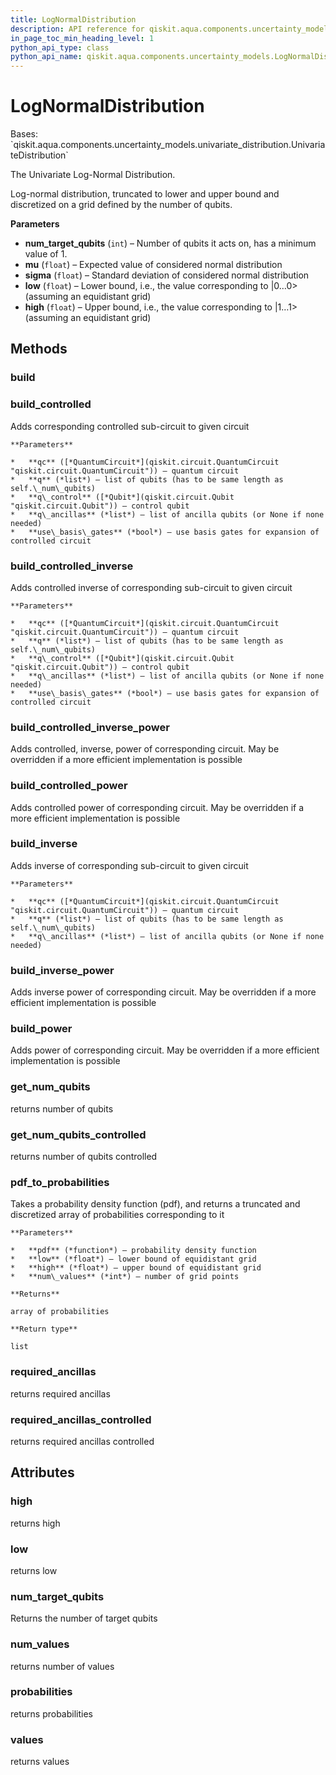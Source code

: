 ```yaml
---
title: LogNormalDistribution
description: API reference for qiskit.aqua.components.uncertainty_models.LogNormalDistribution
in_page_toc_min_heading_level: 1
python_api_type: class
python_api_name: qiskit.aqua.components.uncertainty_models.LogNormalDistribution
---
```


# LogNormalDistribution

<Class id="qiskit.aqua.components.uncertainty_models.LogNormalDistribution" isDedicatedPage={true} github="https://github.com/qiskit-community/qiskit-aqua/tree/stable/0.9/qiskit/aqua/components/uncertainty_models/log_normal_distribution.py" signature="LogNormalDistribution(num_target_qubits, mu=0, sigma=1, low=0, high=1)" modifiers="class">
  Bases: `qiskit.aqua.components.uncertainty_models.univariate_distribution.UnivariateDistribution`

  The Univariate Log-Normal Distribution.

  Log-normal distribution, truncated to lower and upper bound and discretized on a grid defined by the number of qubits.

  **Parameters**

  *   **num\_target\_qubits** (`int`) – Number of qubits it acts on, has a minimum value of 1.
  *   **mu** (`float`) – Expected value of considered normal distribution
  *   **sigma** (`float`) – Standard deviation of considered normal distribution
  *   **low** (`float`) – Lower bound, i.e., the value corresponding to |0…0> (assuming an equidistant grid)
  *   **high** (`float`) – Upper bound, i.e., the value corresponding to |1…1> (assuming an equidistant grid)

  ## Methods

  <span id="qiskit-aqua-components-uncertainty-models-lognormaldistribution-build" />

  ### build

  <Function id="qiskit.aqua.components.uncertainty_models.LogNormalDistribution.build" signature="LogNormalDistribution.build(qc, q, q_ancillas=None, params=None)" />

  <span id="qiskit-aqua-components-uncertainty-models-lognormaldistribution-build-controlled" />

  ### build\_controlled

  <Function id="qiskit.aqua.components.uncertainty_models.LogNormalDistribution.build_controlled" signature="LogNormalDistribution.build_controlled(qc, q, q_control, q_ancillas=None, use_basis_gates=True)">
    Adds corresponding controlled sub-circuit to given circuit

    **Parameters**

    *   **qc** ([*QuantumCircuit*](qiskit.circuit.QuantumCircuit "qiskit.circuit.QuantumCircuit")) – quantum circuit
    *   **q** (*list*) – list of qubits (has to be same length as self.\_num\_qubits)
    *   **q\_control** ([*Qubit*](qiskit.circuit.Qubit "qiskit.circuit.Qubit")) – control qubit
    *   **q\_ancillas** (*list*) – list of ancilla qubits (or None if none needed)
    *   **use\_basis\_gates** (*bool*) – use basis gates for expansion of controlled circuit
  </Function>

  <span id="qiskit-aqua-components-uncertainty-models-lognormaldistribution-build-controlled-inverse" />

  ### build\_controlled\_inverse

  <Function id="qiskit.aqua.components.uncertainty_models.LogNormalDistribution.build_controlled_inverse" signature="LogNormalDistribution.build_controlled_inverse(qc, q, q_control, q_ancillas=None, use_basis_gates=True)">
    Adds controlled inverse of corresponding sub-circuit to given circuit

    **Parameters**

    *   **qc** ([*QuantumCircuit*](qiskit.circuit.QuantumCircuit "qiskit.circuit.QuantumCircuit")) – quantum circuit
    *   **q** (*list*) – list of qubits (has to be same length as self.\_num\_qubits)
    *   **q\_control** ([*Qubit*](qiskit.circuit.Qubit "qiskit.circuit.Qubit")) – control qubit
    *   **q\_ancillas** (*list*) – list of ancilla qubits (or None if none needed)
    *   **use\_basis\_gates** (*bool*) – use basis gates for expansion of controlled circuit
  </Function>

  <span id="qiskit-aqua-components-uncertainty-models-lognormaldistribution-build-controlled-inverse-power" />

  ### build\_controlled\_inverse\_power

  <Function id="qiskit.aqua.components.uncertainty_models.LogNormalDistribution.build_controlled_inverse_power" signature="LogNormalDistribution.build_controlled_inverse_power(qc, q, q_control, power, q_ancillas=None, use_basis_gates=True)">
    Adds controlled, inverse, power of corresponding circuit. May be overridden if a more efficient implementation is possible
  </Function>

  <span id="qiskit-aqua-components-uncertainty-models-lognormaldistribution-build-controlled-power" />

  ### build\_controlled\_power

  <Function id="qiskit.aqua.components.uncertainty_models.LogNormalDistribution.build_controlled_power" signature="LogNormalDistribution.build_controlled_power(qc, q, q_control, power, q_ancillas=None, use_basis_gates=True)">
    Adds controlled power of corresponding circuit. May be overridden if a more efficient implementation is possible
  </Function>

  <span id="qiskit-aqua-components-uncertainty-models-lognormaldistribution-build-inverse" />

  ### build\_inverse

  <Function id="qiskit.aqua.components.uncertainty_models.LogNormalDistribution.build_inverse" signature="LogNormalDistribution.build_inverse(qc, q, q_ancillas=None)">
    Adds inverse of corresponding sub-circuit to given circuit

    **Parameters**

    *   **qc** ([*QuantumCircuit*](qiskit.circuit.QuantumCircuit "qiskit.circuit.QuantumCircuit")) – quantum circuit
    *   **q** (*list*) – list of qubits (has to be same length as self.\_num\_qubits)
    *   **q\_ancillas** (*list*) – list of ancilla qubits (or None if none needed)
  </Function>

  <span id="qiskit-aqua-components-uncertainty-models-lognormaldistribution-build-inverse-power" />

  ### build\_inverse\_power

  <Function id="qiskit.aqua.components.uncertainty_models.LogNormalDistribution.build_inverse_power" signature="LogNormalDistribution.build_inverse_power(qc, q, power, q_ancillas=None)">
    Adds inverse power of corresponding circuit. May be overridden if a more efficient implementation is possible
  </Function>

  <span id="qiskit-aqua-components-uncertainty-models-lognormaldistribution-build-power" />

  ### build\_power

  <Function id="qiskit.aqua.components.uncertainty_models.LogNormalDistribution.build_power" signature="LogNormalDistribution.build_power(qc, q, power, q_ancillas=None)">
    Adds power of corresponding circuit. May be overridden if a more efficient implementation is possible
  </Function>

  <span id="qiskit-aqua-components-uncertainty-models-lognormaldistribution-get-num-qubits" />

  ### get\_num\_qubits

  <Function id="qiskit.aqua.components.uncertainty_models.LogNormalDistribution.get_num_qubits" signature="LogNormalDistribution.get_num_qubits()">
    returns number of qubits
  </Function>

  <span id="qiskit-aqua-components-uncertainty-models-lognormaldistribution-get-num-qubits-controlled" />

  ### get\_num\_qubits\_controlled

  <Function id="qiskit.aqua.components.uncertainty_models.LogNormalDistribution.get_num_qubits_controlled" signature="LogNormalDistribution.get_num_qubits_controlled()">
    returns number of qubits controlled
  </Function>

  <span id="qiskit-aqua-components-uncertainty-models-lognormaldistribution-pdf-to-probabilities" />

  ### pdf\_to\_probabilities

  <Function id="qiskit.aqua.components.uncertainty_models.LogNormalDistribution.pdf_to_probabilities" signature="LogNormalDistribution.pdf_to_probabilities(pdf, low, high, num_values)" modifiers="static">
    Takes a probability density function (pdf), and returns a truncated and discretized array of probabilities corresponding to it

    **Parameters**

    *   **pdf** (*function*) – probability density function
    *   **low** (*float*) – lower bound of equidistant grid
    *   **high** (*float*) – upper bound of equidistant grid
    *   **num\_values** (*int*) – number of grid points

    **Returns**

    array of probabilities

    **Return type**

    list
  </Function>

  <span id="qiskit-aqua-components-uncertainty-models-lognormaldistribution-required-ancillas" />

  ### required\_ancillas

  <Function id="qiskit.aqua.components.uncertainty_models.LogNormalDistribution.required_ancillas" signature="LogNormalDistribution.required_ancillas()">
    returns required ancillas
  </Function>

  <span id="qiskit-aqua-components-uncertainty-models-lognormaldistribution-required-ancillas-controlled" />

  ### required\_ancillas\_controlled

  <Function id="qiskit.aqua.components.uncertainty_models.LogNormalDistribution.required_ancillas_controlled" signature="LogNormalDistribution.required_ancillas_controlled()">
    returns required ancillas controlled
  </Function>

  ## Attributes

  ### high

  <Attribute id="qiskit.aqua.components.uncertainty_models.LogNormalDistribution.high">
    returns high
  </Attribute>

  ### low

  <Attribute id="qiskit.aqua.components.uncertainty_models.LogNormalDistribution.low">
    returns low
  </Attribute>

  ### num\_target\_qubits

  <Attribute id="qiskit.aqua.components.uncertainty_models.LogNormalDistribution.num_target_qubits">
    Returns the number of target qubits
  </Attribute>

  ### num\_values

  <Attribute id="qiskit.aqua.components.uncertainty_models.LogNormalDistribution.num_values">
    returns number of values
  </Attribute>

  ### probabilities

  <Attribute id="qiskit.aqua.components.uncertainty_models.LogNormalDistribution.probabilities">
    returns probabilities
  </Attribute>

  ### values

  <Attribute id="qiskit.aqua.components.uncertainty_models.LogNormalDistribution.values">
    returns values
  </Attribute>
</Class>

